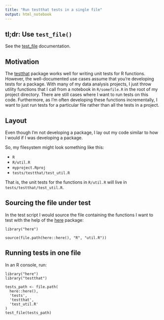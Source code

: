 ```yaml
---
title: "Run testthat tests in a single file"
output: html_notebook
---
```


## tl;dr: Use `test_file()`

See the [test_file](https://testthat.r-lib.org/reference/test_file.html) documentation.

## Motivation

The [testthat](https://testthat.r-lib.org/) package works well for writing unit tests for R functions. However, the well-documented use cases assume that you're developing tests for a package. With many of my data analysis projects, I just throw utility functions that I call from a notebook in `R/somefile.R` in the root of my project directory. There are still cases where I want to run tests on this code. Furthermore, as I'm often developing these functions incrementally, I want to just run tests for a particular file rather than all the tests in a project.


## Layout

Even though I'm not developing a package, I lay out my code similar to how I would if I was developing a package.

So, my filesystem might look something like this:

- `R`
- `R/util.R`
- `myproject.Rproj`
- `tests/testthat/test_util.R`  


That is, the unit tests for the functions in `R/util.R` will live in `tests/testthat/test_util.R`.

## Sourcing the file under test 

In the test script I would source the file containing the functions I want to test with the help of the [here](https://github.com/r-lib/here) package:

```
library("here")

source(file.path(here::here(), "R", "util.R"))
```

## Running tests in one file

In an R console, run:

```
library("here")
library("testthat")

tests_path <- file.path(
  here::here(),
  'tests',
  'testthat',
  'test_util.R'
)
test_file(tests_path)
```
